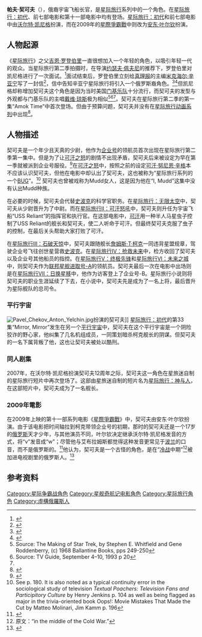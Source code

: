 {{noteTA
|G1=StarTrek
|1=zh-cn:星际旅行;zh-tw:星際爭霸戰;zh-hk:星空奇遇記;
|2=zh-cn:航天飞机;zh-tw:太空梭;zh-hk:太空穿梭機;
}}
{{Pathnav|星际旅行|星际旅行角色列表}}
{{Star Trek character
|姓名 =帕夫·契可夫
|图像 =PavelChekov.jpg
|图说 ={{tsl|en|Walter Koenig|沃尔特·凯尼格}}扮演的契可夫
|种族 =[[人类_(星际旅行)|人类]]
|性别 =[[男性|男性]]
|生日 =2245年
|忌日 =
|故乡 =[[地球|地球]]
|隶属 =[[星际舰队|星际舰队]]
|履历 =[[联邦星舰进取号_(NCC-1701)|联邦星舰进取号]]和<br />[[联邦星舰进取号_(NCC-1701-A)|联邦星舰进取号-A]]
|军衔 =中尉（[[星际旅行：无限太空|无限太空]]）<br />指挥官（[[星际旅行II：可汗怒吼|可汗之怒]]）<br />舰长（人与神）
|序号 =
|饰演 =[[沃尔特·凯尼格|沃尔特·凯尼格]]<br />[[安东·叶尔钦|安东·叶尔钦]]（[[星际迷航_(电影)|2009年－2016年]]）
|}}
'''帕夫·契可夫'''（{{lang-ru|Павел Андреевич Чехов}}），俄裔宇宙飞船长官，是[[星际旅行|星际旅行]]系列中的一个角色。在[[星际旅行：初代|星际旅行：初代]]、前七部电影和第十一部电影中均有登场。[[星际旅行：初代|星际旅行：初代]]和前七部电影中由[[沃尔特·凯尼格|沃尔特·凯尼格]]扮演，而在2009年的[[星际迷航_(电影)|星際爭霸戰]]中则改为[[安东·叶尔钦|安东·叶尔钦]]扮演。

==人物起源==
《[[星际旅行|星际旅行]]》之父[[吉恩·罗登伯里|吉恩·罗登伯里]]一直很想加入一个年轻的角色，以吸引年轻一代的观众。当星际旅行第二季拍摄时，在导演[[约瑟夫·佩夫尼|约瑟夫·佩夫尼]]的推荐下，罗登伯里对凯尼格进行了一次面试。<ref name="#1">{{cite book
  | last =
  | first =
  | authorlink =
  | coauthors =Herbert Solow, Robert Justman
  | title =Inside Star Trek The Real Story
  | publisher =Simon & Schuster
  | year =1997
  | location =
  | pages =345
  | url =
  | doi =
  | id =
  | isbn =0-671-00974-5 }}</ref>面试结束后，罗登伯里立刻给[[真理报|真理报]]的主编[[米克海尔·辛亚宁|米克海尔·辛亚宁]]写了一封信<ref>{{cite book
  | last =
  | first =
  | authorlink =
  | coauthors =Herbert Solow, Robert Justman
  | title =Inside Star Trek The Real Story
  | publisher =Simon & Schuster
  | year =1997
  | location =
  | pages =344
  | url =
  | doi =
  | id =
  | isbn =0-671-00974-5 }}</ref>，信中告知辛亚宁星际旅行将引入一个俄罗斯裔角色。<ref>{{cite web|url=http://www.snopes.com/radiotv/tv/chekov.htm|title=Russian Crewlette|work=Urban Legends Reference Pages|date=2005-04-11|author=Barbara and David P. Mikkelson|accessdate=2011-08-13|archive-date=2012-06-08|archive-url=https://www.webcitation.org/68H7GH3QS?url=http://www.snopes.com/radiotv/tv/chekov.htm|dead-url=no}}</ref><ref>{{cite book|title=Gilligan Unbound: Popular Culture in the Age of Globalization|url=https://archive.org/details/gilliganunboundp0000cant|author=Paul A. Cantor|pages=[https://archive.org/details/gilliganunboundp0000cant/page/222 222]|year=2001|publisher=Rowman & Littlefield|isbn=0742507793}}</ref>但凯尼格却称增加契可夫这个角色是因为当时美国[[门基乐队|门基乐队]]十分流行，而契可夫的发型与外观都与门基乐队的主唱[[戴维·琼斯|戴维·琼斯]]极为相似<ref>Source: The Making of Star Trek, by Stephen E. Whitfield and
Gene Roddenberry, (c) 1968 Ballantine Books, pps 249-250</ref><ref>Source: TV Guide, September 4–10, 1993 p 20</ref><ref name="#1"/>。契可夫在星际旅行第二季的第一集“Amok Time”中首次登场。但由于预算问题，契可夫并没有在[[星艦奇航記動畫版|星际旅行动画系列]]中出现<ref>{{cite book
  | last =
  | first =
  | authorlink =
  | coauthors =Herbert Solow, Robert Justman
  | title =Inside Star Trek The Real Story
  | publisher =Simon & Schuster
  | year =1997
  | location =
  | pages =422
  | url =
  | doi =
  | id =
  | isbn =0-671-00974-5 }}</ref>。

==人物描述==
契可夫是一个年少且天真的少尉，他作为[[联邦星舰进取号_(NCC-1701)|企业号]]的领航员首次出现在星际旅行第二季第一集中。但是为了让[[星际旅行II：可汗怒吼|可汗之怒]]的剧情不出现矛盾，契可夫后来被设定为早在第一季就被派到企业号服役。<ref>{{cite web|url=http://www.startrek.com/startrek/view/news/article/6267.html|title=Las Vegas 2004: Thursday's Highlights|date=30 July 2009|publisher=www.startrek.com|accessdate=2009-11-21|archive-date=2009-03-11|archive-url=https://web.archive.org/web/20090311035104/http://www.startrek.com/startrek/view/news/article/6267.html|dead-url=no}}</ref>在[[星际旅行II：可汗怒吼|可汗之怒]]中，按照之前的设定[[可汗·努尼恩·辛格|可汗·努尼恩·辛格]]本不应该认识契可夫，但他在电影中却认出了契可夫，这也被称为“星际旅行系列的一个[[BUG|BUG]]”。<ref>See p. 180. It is also noted as a typical continuity error in the sociological study of television ''Textual Poachers: Television Fans and Participitory Culture'' by Henry Jenkins p. 104 as well as being flagged as major in the trivia-oriented book Oops!: Movie Mistakes That Made the Cut by Matteo Molinari, Jim Kamm p. 196</ref> 契可夫也曾被戏称为Mudd女人，这是因为他在“I, Mudd”这集中没有认出Mudd种族。

在必要的时候，契可夫会代替[[史波克|史波克]]的科学官职务。在[[星际旅行：无限太空|星际旅行：无限太空]]中，契可夫从少尉晋升为了中尉。而在[[星际旅行II：可汗怒吼|星际旅行II：可汗怒吼]]中，契可夫则升任为宇宙飞船“USS Reliant”的指挥官和执行官。在这部电影中，[[可汗·努尼恩·辛格|可汗]]用一种半人马星虫子控制了USS Reliant的舰长和契可夫，使二人听命于可汗。但最终契可夫克服了虫子的控制，在最后关头帮助大家打败了可汗。

在[[星际旅行III：石破天惊|星际旅行III：石破天惊]]中，契可夫跟随舰长[[詹姆斯·T·柯克|詹姆斯·T·柯克]]一同违背星盟规章，驾驶企业号飞往创世星营救[[史波克|史波克]]。在[[星际旅行IV：抢救未来|星际旅行IV：抢救未来]]中，检方收回了契可夫以及企业号其他船员的指控。在[[星际旅行V：终极先锋|星际旅行V：终极先锋]]和[[星际旅行VI：未来之城|星际旅行VI：未来之城]]中，则契可夫作为[[联邦星舰进取号_(NCC-1701-A)|联邦星舰进取号-A]]的领航员。契可夫最后一次在电影中出场则是在[[星际旅行VII：日换星移|星际旅行VII：日换星移]]中，他作为访客登上了企业号-B。星际旅行小说则将契可夫的职业生涯延续了下去，在小说中，契可夫先是成为了一名上将，最后晋升为星际舰队的总司令。

===平行宇宙===
[[File:Pavel_Chekov_Anton_Yelchin.jpg|thumbnail]]扮演的契可夫]]
[[星际旅行：初代|星际旅行：初代]]的第33集“Mirror, Mirror”发生在另一个[[平行宇宙|平行宇宙]]中，契可夫在这个平行宇宙是一个阴险狡诈的野心家，他纠集了几名机组成员，一同策划暗杀柯克舰长的阴谋。但契可夫的一名下属背叛了他，这也让契可夫被处以酷刑。

=== 同人剧集 ===
2007年，在沃尔特·凯尼格扮演契可夫12周年之际，契可夫这一角色在星旅迷自制的星际旅行短片中再次登场了。这部由星旅迷自制的短片名为[[星际旅行：神与人|星际旅行：神与人]]，在这部短片中，契可夫成为了一名舰长。

===2009年電影===
在2009年上映的第十一部系列电影《[[星際爭霸戰_(電影)|星際爭霸戰]]》中，契可夫由安东·叶尔钦扮演。由于该电影把时间轴拉到柯克带领企业号的初期，那时的契可夫还是一个17岁的[[俄罗斯|俄罗斯]]天才少年，与其他演员不同，叶尔钦决定继承沃尔特·凯尼格发音的方式，将“v”发音成“w”；尽管他与艾布拉姆斯都觉得这种发音更常见于[[波兰|波兰]]的口音，而不是俄罗斯的。<ref name=abramstrailer>{{cite web|title=JJ Abrams on the new Star Trek trailer|work=帝国在线|url=http://www.empireonline.com/features/jj-abrams-talks-star-trek-trailer|accessdate=2008-11-17|archive-date=2012-10-25|archive-url=https://web.archive.org/web/20121025230427/http://www.empireonline.com/features/jj-abrams-talks-star-trek-trailer/|dead-url=no}}</ref>他认为，契可夫是一个古怪的角色，是在“[[冷战|冷战]]中期”<ref>原文：“in the middle of the Cold War.”</ref>被加进电视剧里的俄罗斯人。<ref>{{cite news|author=Cindy White |title=Young Chekov Talks Trek |work=[[IGN|IGN]] |date=2008-01-28 |url=http://uk.movies.ign.com/articles/847/847936p1.html |accessdate=2008-01-28 |quote=scene where they're talking to Apollo [who says], 'I am Apollo.' And Chekov is like, 'And I am the czar of all Russias.' They gave him these lines. I mean he really is the weirdest, weirdest character. |deadurl=yes |archiveurl=https://web.archive.org/web/20080131173756/http://uk.movies.ign.com/articles/847/847936p1.html |archivedate=2008-01-31 }}</ref>

==参考资料==
{{Reflist}}

{{星际旅行}}

{{DEFAULTSORT:麦科伊，伦纳德}}
[[Category:星际争霸战角色|Category:星际争霸战角色]]
[[Category:星舰奇航记电影角色|Category:星舰奇航记电影角色]]
[[Category:星际旅行角色|Category:星际旅行角色]]
[[Category:虛構俄羅斯人|Category:虛構俄羅斯人]]